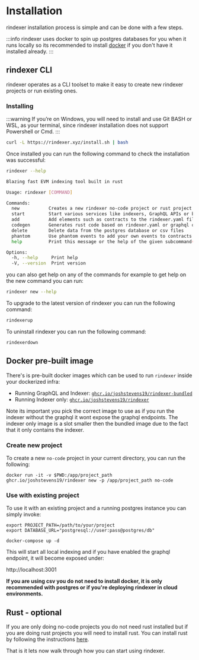 # Installation

rindexer installation process is simple and can be done with a few steps.

:::info
rindexer uses docker to spin up postgres databases for you when it runs locally so its recommended to install [docker](https://www.docker.com/products/docker-desktop/)
if you don't have it installed already.
:::

## rindexer CLI

rindexer operates as a CLI toolset to make it easy to create new rindexer projects or run existing ones.

### Installing

:::warning
If you’re on Windows, you will need to install and use Git BASH or WSL, as your terminal,
since rindexer installation does not support Powershell or Cmd.
:::

```bash
curl -L https://rindexer.xyz/install.sh | bash
```

Once installed you can run the following command to check the installation was successful:

```bash
rindexer --help
```

```bash
Blazing fast EVM indexing tool built in rust

Usage: rindexer [COMMAND]

Commands:
  new           Creates a new rindexer no-code project or rust project
  start         Start various services like indexers, GraphQL APIs or both together
  add           Add elements such as contracts to the rindexer.yaml file
  codegen       Generates rust code based on rindexer.yaml or graphql queries
  delete        Delete data from the postgres database or csv files
  phantom       Use phantom events to add your own events to contracts
  help          Print this message or the help of the given subcommand(s)

Options:
  -h, --help     Print help
  -V, --version  Print version
```

you can also get help on any of the commands for example to get help on the new command you can run:

```bash
rindexer new --help
```

To upgrade to the latest version of rindexer you can run the following command:

```bash
rindexerup
```

To uninstall rindexer you can run the following command:

```bash
rindexerdown
```

## Docker pre-built image

There's is pre-built docker images which can be used to run `rindexer` inside your dockerized infra:

- Running GraphQL and Indexer: [`ghcr.io/joshstevens19/rindexer-bundled`](https://github.com/users/joshstevens19/packages/container/package/rindexer-bundled)
- Running Indexer only: [`ghcr.io/joshstevens19/rindexer`](https://github.com/users/joshstevens19/packages/container/package/rindexer)

Note its important you pick the correct image to use as if you run the indexer without the graphql it wont expose the graphql endpoints.
The indexer only image is a slot smaller then the bundled image due to the fact that it only contains the indexer.

### Create new project
To create a new `no-code` project in your current directory, you can run the following:

`docker run -it -v $PWD:/app/project_path ghcr.io/joshstevens19/rindexer new -p /app/project_path no-code`

### Use with existing project
To use it with an existing project and a running postgres instance you can simply invoke:

```
export PROJECT_PATH=/path/to/your/project
export DATABASE_URL="postgresql://user:pass@postgres/db"

docker-compose up -d
```

This will start all local indexing and if you have enabled the graphql endpoint, it will become exposed under:

http://localhost:3001


**If you are using csv you do not need to install docker, it is only recommended with postgres or if you're deploying rindexer in cloud environments.**

## Rust - optional

If you are only doing no-code projects you do not need rust installed but if you are doing rust projects you will need to install rust.
You can install rust by following the instructions [here](https://www.rust-lang.org/tools/install).

That is it lets now walk through how you can start using rindexer.